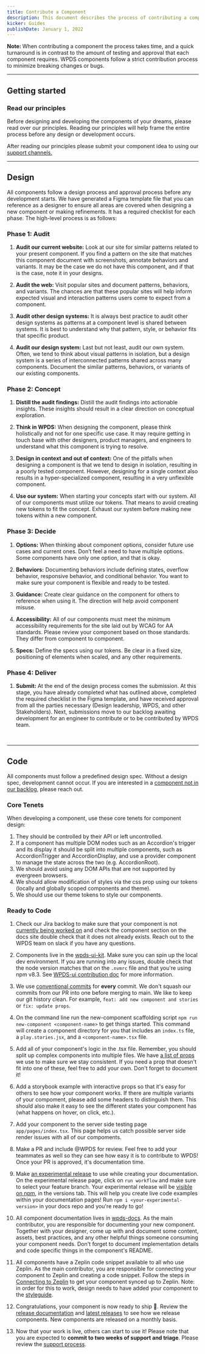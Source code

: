 ```yaml
---
title: Contribute a Component
description: This document describes the process of contributing a component to our system. We are always excited when our community looks to expand our design system. Thank you for taking the time to contribute.
kicker: Guides
publishDate: January 1, 2022
---
```


<Alert dismissable={false} variant="information">
  <b>Note: </b>When contributing a component the process takes time, and a quick
  turnaround is in contrast to the amount of testing and approval that each
  component requires. WPDS components follow a strict contribution process to
  minimize breaking changes or bugs.
</Alert>

---

## Getting started

### Read our principles

Before designing and developing the components of your dreams, please read over our principles. Reading our principles will help frame the entire process before any design or development occurs.

After reading our principles please submit your component idea to using our [support channels.](/resources/process/support)

---

## Design

All components follow a design process and approval process before any development starts. We have generated a Figma template file that you can reference as a designer to ensure all areas are covered when designing a new component or making refinements. It has a required checklist for each phase. The high-level process is as follows:

### Phase 1: Audit

1. **Audit our current website:** Look at our site for similar patterns related to your present component. If you find a pattern on the site that matches this component document with screenshots, annotate behaviors and variants. It may be the case we do not have this component, and if that is the case, note it in your designs.

2. **Audit the web:** Visit popular sites and document patterns, behaviors, and variants. The chances are that these popular sites will help inform expected visual and interaction patterns users come to expect from a component.

3. **Audit other design systems:** It is always best practice to audit other design systems as patterns at a component level is shared between systems. It is best to understand why that pattern, style, or behavior fits that specific product.

4. **Audit our design system:** Last but not least, audit our own system. Often, we tend to think about visual patterns in isolation, but a design system is a series of interconnected patterns shared across many components. Document the similar patterns, behaviors, or variants of our existing components.

### Phase 2: Concept

1. **Distill the audit findings:** Distill the audit findings into actionable insights. These insights should result in a clear direction on conceptual exploration.

2. **Think in WPDS:** When designing the component, please think holistically and not for one specific use case. It may require getting in touch base with other designers, product managers, and engineers to understand what this component is trying to resolve.

3. **Design in context and out of context:** One of the pitfalls when designing a component is that we tend to design in isolation, resulting in a poorly tested component. However, designing for a single context also results in a hyper-specialized component, resulting in a very unflexible component.

4. **Use our system:** When starting your concepts start with our system. All of our components must utilize our tokens. That means to avoid creating new tokens to fit the concept. Exhaust our system before making new tokens within a new component.

### Phase 3: Decide

1. **Options:** When thinking about component options, consider future use cases and current ones. Don’t feel a need to have multiple options. Some components have only one option, and that is okay.

2. **Behaviors:** Documenting behaviors include defining states, overflow behavior, responsive behavior, and conditional behavior. You want to make sure your component is flexible and ready to be tested.

3. **Guidance:** Create clear guidance on the component for others to reference when using it. The direction will help avoid component misuse.

4. **Accessibility:** All of our components must meet the minimum accessibility requirements for the site laid out by WCAG for AA standards. Please review your component based on those standards. They differ from component to component.

5. **Specs:** Define the specs using our tokens. Be clear in a fixed size, positioning of elements when scaled, and any other requirements.

### Phase 4: Deliver

1. **Submit:** At the end of the design process comes the submission. At this stage, you have already completed what has outlined above, completed the required checklist in the Figma template, and have received approval from all the parties necessary (Design leadership, WPDS, and other Stakeholders). Next, submissions move to our backlog awaiting development for an engineer to contribute or to be contributed by WPDS team.

<BR size="lg" />

---

## Code

All components must follow a predefined design spec. Without a design spec, development cannot occur. If you are interested in a [component not in our backlog](https://arcpublishing.atlassian.net/jira/software/c/projects/WPDS/boards/721/backlog?issueLimit=100), please reach out.

### Core Tenets

When developing a component, use these core tenets for component design:

1. They should be controlled by their API or left uncontrolled.
2. If a component has multiple DOM nodes such as an Accordion's trigger and its
   display it should be split into multiple components, such as AccordionTrigger and AccordionDisplay, and use a provider component to manage the state across the two (e.g. AccordionRoot).
3. We should avoid using any DOM APIs that are not supported by evergreen browsers.
4. We should allow modification of styles via the css prop using our tokens (locally and globally scoped components and theme).
5. We should use our theme tokens to style our components.

### Ready to Code

1. Check our Jira backlog to make sure that your component is not [currently being worked on](https://arcpublishing.atlassian.net/jira/software/c/projects/WPDS/boards/721/backlog?issueLimit=100) and check the component section on the docs site double check that it does not already exists. Reach out to the WPDS team on slack if you have any questions.

2. Components live in the [wpds-ui-kit](https://github.com/washingtonpost/wpds-ui-kit/). Make sure you can spin up the local dev environment. If you are running into any issues, double check that the node version matches that on the `.nvmrc` file and that you're using npm v8.3. See [WPDS-ui contribution doc](https://github.com/washingtonpost/wpds-ui-kit/blob/main/docs/CONTRIBUTING.md) for more information.

3. We use [conventional commits](https://www.conventionalcommits.org/en/v1.0.0/#summary) for **every** commit. We don't squash our commits from our PR into one before merging to main. We like to keep our git history clean. For example, `feat: add new component and stories` or `fix: update props`.

4. On the command line run the new-component scaffolding script `npm run new-component <component-name>` to get things started. This command will create a component directory for you that includes an `index.ts` file, a `play.stories.jsx`, and a `<component-name>.tsx` file.

5. Add all of your component's logic in the .tsx file. Remember, you should split up complex components into multiple files. We have [a list of props](https://www.notion.so/wpds/c48e64598ff7445e914158c58ed00b2a?v=364f79cb1dab47868ccba2e7edd94a13) we use to make sure we stay consistent. If you need a prop that doesn't fit into one of these, feel free to add your own. Don't forget to document it!

6. Add a storybook example with interactive props so that it's easy for others to see how your component works. If there are multiple variants of your compoment, please add some headers to distinguish them. This should also make it easy to see the different states your component has (what happens on hover, on click, etc.).

7. Add your component to the server side testing page `app/pages/index.tsx`. This page helps us catch possible server side render issues with all of our compoments.

8. Make a PR and include @WPDS for review. Feel free to add your teammates as well so they can see how easy it is to contribute to WPDS! Once your PR is approved, it's documentation time.

9. Make [an experimental release](https://github.com/washingtonpost/wpds-ui-kit/actions/workflows/experimental-release.yml) to use while creating your documentation. On the experimental release page, click on `run workflow` and make sure to select your feature branch. Your experimental release will be [visible on npm](https://www.npmjs.com/package/@washingtonpost/wpds-ui-kit), in the versions tab. This will help you create live code examples within your documentation pages! Run `npm i <your-experimental-version>` in your docs repo and you're ready to go!

10. All component documentation lives in [wpds-docs](https://github.com/washingtonpost/wpds-docs). As the main contributor, you are responsible for documenting your new component. Together with your designer, come up with and document some content, assets, best practices, and any other helpful things someone consuming your component needs. Don't forget to document implementation details and code specific things in the component's README.

11. All components have a Zeplin code snippet available to all who use Zeplin. As the main contributor, you are responsible for connecting your component to Zeplin and creating a code snippet. Follow the steps in [Connecting to Zeplin](https://www.notion.so/wpds/Zeplin-connect-2c7a6da2b486407995133a8f32c61c70) to get your component synced up to Zeplin. Note: in order for this to work, design needs to have added your component to the [styleguide](https://app.zeplin.io/project/625db54ff0892110f1f9fa03/styleguide).

12. Congratulations, your component is now ready to ship 🎉. Review the [release documentation](https://github.com/washingtonpost/wpds-ui-kit/blob/main/docs/RELEASING.md#upload-bundled-code-to-latest-channel) and [latest releases](https://github.com/washingtonpost/wpds-ui-kit/releases) to see how we release components. New components are released on a monthly basis.

13. Now that your work is live, others can start to use it! Please note that you are expected to **commit to two weeks of support and triage**. Please review the [support process](https://build.washingtonpost.com/resources/process/support).
